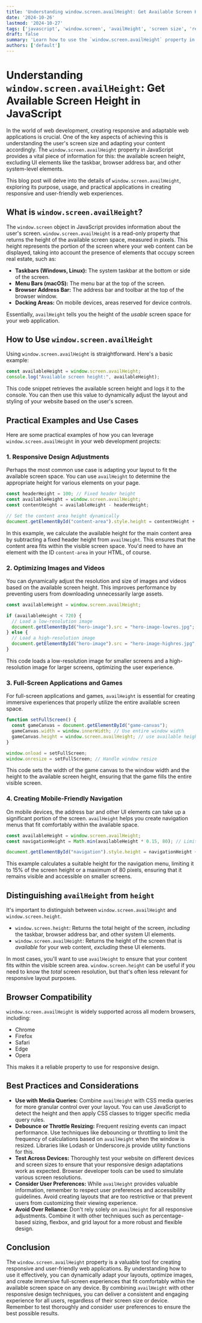 ```yaml
---
title: 'Understanding window.screen.availHeight: Get Available Screen Height in JavaScript'
date: '2024-10-26'
lastmod: '2024-10-27'
tags: ['javascript', 'window.screen', 'availHeight', 'screen size', 'responsive design', 'web development', 'front-end']
draft: false
summary: 'Learn how to use the `window.screen.availHeight` property in JavaScript to determine the available vertical space on a user screen, excluding UI elements like the taskbar or browser address bar. Discover practical examples and best practices for responsive web design.'
authors: ['default']
---
```


# Understanding `window.screen.availHeight`: Get Available Screen Height in JavaScript

In the world of web development, creating responsive and adaptable web applications is crucial.  One of the key aspects of achieving this is understanding the user's screen size and adapting your content accordingly. The `window.screen.availHeight` property in JavaScript provides a vital piece of information for this: the available screen height, excluding UI elements like the taskbar, browser address bar, and other system-level elements.

This blog post will delve into the details of `window.screen.availHeight`, exploring its purpose, usage, and practical applications in creating responsive and user-friendly web experiences.

## What is `window.screen.availHeight`?

The `window.screen` object in JavaScript provides information about the user's screen. `window.screen.availHeight` is a read-only property that returns the height of the available screen space, measured in pixels. This height represents the portion of the screen where your web content can be displayed, taking into account the presence of elements that occupy screen real estate, such as:

*   **Taskbars (Windows, Linux):** The system taskbar at the bottom or side of the screen.
*   **Menu Bars (macOS):** The menu bar at the top of the screen.
*   **Browser Address Bar:** The address bar and toolbar at the top of the browser window.
*   **Docking Areas:** On mobile devices, areas reserved for device controls.

Essentially, `availHeight` tells you the height of the *usable* screen space for your web application.

## How to Use `window.screen.availHeight`

Using `window.screen.availHeight` is straightforward.  Here's a basic example:

```javascript
const availableHeight = window.screen.availHeight;
console.log("Available screen height:", availableHeight);
```

This code snippet retrieves the available screen height and logs it to the console. You can then use this value to dynamically adjust the layout and styling of your website based on the user's screen.

## Practical Examples and Use Cases

Here are some practical examples of how you can leverage `window.screen.availHeight` in your web development projects:

### 1. Responsive Design Adjustments

Perhaps the most common use case is adapting your layout to fit the available screen space.  You can use `availHeight` to determine the appropriate height for various elements on your page.

```javascript
const headerHeight = 100; // Fixed header height
const availableHeight = window.screen.availHeight;
const contentHeight = availableHeight - headerHeight;

// Set the content area height dynamically
document.getElementById("content-area").style.height = contentHeight + "px";
```

In this example, we calculate the available height for the main content area by subtracting a fixed header height from `availHeight`. This ensures that the content area fits within the visible screen space.  You'd need to have an element with the ID `content-area` in your HTML, of course.

### 2. Optimizing Images and Videos

You can dynamically adjust the resolution and size of images and videos based on the available screen height.  This improves performance by preventing users from downloading unnecessarily large assets.

```javascript
const availableHeight = window.screen.availHeight;

if (availableHeight < 720) {
  // Load a low-resolution image
  document.getElementById("hero-image").src = "hero-image-lowres.jpg";
} else {
  // Load a high-resolution image
  document.getElementById("hero-image").src = "hero-image-highres.jpg";
}
```

This code loads a low-resolution image for smaller screens and a high-resolution image for larger screens, optimizing the user experience.

### 3. Full-Screen Applications and Games

For full-screen applications and games, `availHeight` is essential for creating immersive experiences that properly utilize the entire available screen space.

```javascript
function setFullScreen() {
  const gameCanvas = document.getElementById("game-canvas");
  gameCanvas.width = window.innerWidth; // Use entire window width
  gameCanvas.height = window.screen.availHeight; // use available height
}

window.onload = setFullScreen;
window.onresize = setFullScreen; // Handle window resize
```

This code sets the width of the game canvas to the window width and the height to the available screen height, ensuring that the game fills the entire visible screen.

### 4. Creating Mobile-Friendly Navigation

On mobile devices, the address bar and other UI elements can take up a significant portion of the screen. `availHeight` helps you create navigation menus that fit comfortably within the available space.

```javascript
const availableHeight = window.screen.availHeight;
const navigationHeight = Math.min(availableHeight * 0.15, 80); // Limit to 15% of screen height or 80px

document.getElementById("navigation").style.height = navigationHeight + "px";
```

This example calculates a suitable height for the navigation menu, limiting it to 15% of the screen height or a maximum of 80 pixels, ensuring that it remains visible and accessible on smaller screens.

##  Distinguishing `availHeight` from `height`

It's important to distinguish between `window.screen.availHeight` and `window.screen.height`.

*   `window.screen.height`: Returns the total height of the screen, *including* the taskbar, browser address bar, and other system UI elements.
*   `window.screen.availHeight`: Returns the height of the screen that is *available* for your web content, *excluding* these UI elements.

In most cases, you'll want to use `availHeight` to ensure that your content fits within the visible screen area.  `window.screen.height` can be useful if you need to know the *total* screen resolution, but that's often less relevant for responsive layout purposes.

## Browser Compatibility

`window.screen.availHeight` is widely supported across all modern browsers, including:

*   Chrome
*   Firefox
*   Safari
*   Edge
*   Opera

This makes it a reliable property to use for responsive design.

##  Best Practices and Considerations

*   **Use with Media Queries:** Combine `availHeight` with CSS media queries for more granular control over your layout.  You can use JavaScript to detect the height and then apply CSS classes to trigger specific media query rules.
*   **Debounce or Throttle Resizing:**  Frequent resizing events can impact performance. Use techniques like debouncing or throttling to limit the frequency of calculations based on `availHeight` when the window is resized. Libraries like Lodash or Underscore.js provide utility functions for this.
*   **Test Across Devices:** Thoroughly test your website on different devices and screen sizes to ensure that your responsive design adaptations work as expected.  Browser developer tools can be used to simulate various screen resolutions.
*   **Consider User Preferences:**  While `availHeight` provides valuable information, remember to respect user preferences and accessibility guidelines.  Avoid creating layouts that are too restrictive or that prevent users from customizing their viewing experience.
*  **Avoid Over Reliance**: Don't rely solely on `availHeight` for all responsive adjustments. Combine it with other techniques such as percentage-based sizing, flexbox, and grid layout for a more robust and flexible design.

## Conclusion

The `window.screen.availHeight` property is a valuable tool for creating responsive and user-friendly web applications. By understanding how to use it effectively, you can dynamically adapt your layouts, optimize images, and create immersive full-screen experiences that fit comfortably within the available screen space on any device. By combining `availHeight` with other responsive design techniques, you can deliver a consistent and engaging experience for all users, regardless of their screen size or device. Remember to test thoroughly and consider user preferences to ensure the best possible results.